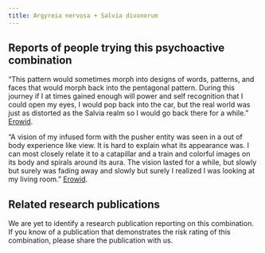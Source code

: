 ---
title: Argyreia nervosa + Salvia divonorum
---
## Reports of people trying this psychoactive combination

“This pattern would sometimes morph into designs of words, patterns, and faces that would morph back into the pentagonal pattern. During this journey if I at times gained enough will power and self recognition that I could open my eyes, I would pop back into the car, but the real world was just as distorted as the Salvia realm so I would go back there for a while.” [Erowid](https://erowid.org/experiences/exp.php?ID=4634).

“A vision of my infused form with the pusher entity was seen in a out of body experience like view. It is hard to explain what its appearance was. I can most closely relate it to a catapillar and a train and colorful images on its body and spirals around its aura. The vision lasted for a while, but slowly but surely was fading away and slowly but surely I realized I was looking at my living room.” [Erowid](https://erowid.org/experiences/exp.php?ID=88889).

## Related research publications

We are yet to identify a research publication reporting on this combination. If you know of a publication that demonstrates the risk rating of this combination, please share the publication with us.



